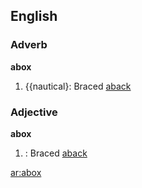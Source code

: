 ==English==

===Adverb===
'''abox'''

# {{nautical}: Braced [[aback]]

===Adjective===
'''abox'''

# {{nautical}}: Braced [[aback]]

[[ar:abox]]